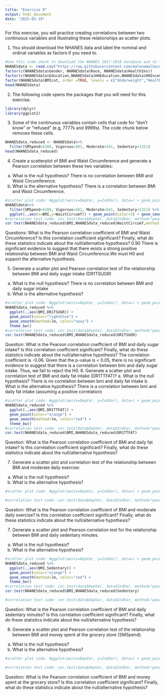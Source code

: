 ```yaml
---
title: "Exercise 9"
output: html_document
date: "2025-03-19"
---
```

For this exercise, you will practice creating correlations between two continuous variables and illustrating these relationships as scatter plots.

1. You should download the NHANES data and label the nominal and ordinal variables as factors if you need to.
```r
#Use this code chunk to download the NHANES 2017-2018 database and to label the nominal and ordinal variables as factor variables (if necessary):
NHANESdata <- read.csv("https://raw.githubusercontent.com/malenamalka/ANTH241-SP25/refs/heads/main/data/NHANES2017-28")
factor(c(NHANESdata$Gender, NHANESdata$Race, NHANESdata$HealthIns))
factor(c(NHANESdata$Education,NHANESdata$HHEducation,NHANESdata$HHIncome,NHANESdata$FeelBad,NHANESdata$HHFoodSec),order=TRUE)
factor(NHANESdata$BMIcat, order =TRUE, levels = c("Underweight","Healthy","Overweight","Obese"))
head(NHANESdata)
```

2. The following code opens the packages that you will need for this exercise.
```r
library(dplyr)
library(ggplot2)
```

3. Some of the continuous variables contain cells that code for "don't know" or "refused" (e.g, 7777s and 9999s). The code chunk below removes these cells.
```r
NHANESdata_reduced <- NHANESdata%>%
  filter(SMSpend<4286, Vigorous<481, Moderate<541, Sedentary<1321)
head(NHANESdata_reduced)
```

4. Create a scatterplot of BMI and Waist Circumference and generate a Pearson correlation between these two variables:
a. What is the null hypothesis?
There is no correlation between BMI and Waist Circumference.
b. What is the alternative hypothesis?
There is a correlation between BMI and Waist Circumference.
```r
#scatter plot code: #ggplot(aes(x=DepVar, y=IndVar), data=) + geom_point(color="") + geom_smooth(method=lm, color="") + labs(x="", y="") + theme_bw()
NHANESdata%>%
  filter(SMSpend<4286, Vigorous<481, Moderate<541, Sedentary<1321) %>% 
  ggplot(.,aes(x=BMI,y=WaistCircumf)) + geom_point(color=3) + geom_smooth(method=lm) +theme_bw()
#correlation test code: cor.test(data$DepVar, data$IndVar, method="pearson")
cor.test(NHANESdata_reduced$BMI,NHANESdata_reduced$WaistCircumf,method = 'pearson')
```
Questions: What is the Pearson correlation coefficient of BMI and Waist Circumference? Is this correlation coefficient significant? Finally, what do these statistics indicate about the null/alternative hypothesis?
0.90 There is significant evidence to suggest that there exists a strong positive relationship between BMI and Waist Circumference.We must H0 and support the alternative hypothesis.

5. Generate a scatter plot and Pearson correlation test of the relationship between BMI and daily sugar intake (DR1TSUGR)
a. What is the null hypothesis?
There is no correlation between BMI and daily sugar intake
b. What is the alternative hypothesis?
```r
#scatter plot code: #ggplot(aes(x=DepVar, y=IndVar), data=) + geom_point(color="") + geom_smooth(method=lm, color="") + labs(x="", y="") + theme_bw()
NHANESdata_reduced %>% 
  ggplot(.,aes(BMI,DR1TSUGR)) +
  geom_point(color="lightblue") +
  geom_smooth(method=lm, color="navy") +
  theme_bw()
#correlation test code: cor.test(data$DepVar, data$IndVar, method="pearson")
cor.test(NHANESdata_reduced$BMI,NHANESdata_reduced$DR1TSUGR)
```
Question: What is the Pearson correlation coefficient of BMI and daily sugar intake? Is this correlation coefficient significant? Finally, what do these statistics indicate about the null/alternative hypothesis? 
The correlation coefficient is -0.06. Given that the p-value is < 0.05, there is no significant evidence to suggest that there is a correlation between bmi and daily sugar intake. Thus, we fail to reject the H0.
6. Generate a scatter plot and correlation test of BMI and daily fat intake (DR1TTFAT)?
a. What is the null hypothesis?
There is no correlation between bmi and daily fat intake
b. What is the alternative hypothesis?
There is a correlation between bmi and daily fat intake (assuming a positive correlation)
```r
#scatter plot code: #ggplot(aes(x=DepVar, y=IndVar), data=) + geom_point(color="") + geom_smooth(method=lm, color="") + labs(x="", y="") + theme_bw()
NHANESdata_reduced %>% 
  ggplot(.,aes(BMI,DR1TTFAT)) +
  geom_point(color="orange") +
  geom_smooth(method=lm, color="red") +
  theme_bw()
#correlation test code: cor.test(data$DepVar, data$IndVar, method="pearson")
cor.test(NHANESdata_reduced$BMI,NHANESdata_reduced$DR1TTFAT)

```
Question: What is the Pearson correlation coefficient of BMI and daily fat intake? Is this correlation coefficient significant? Finally, what do these statistics indicate about the null/alternative hypothesis?

7. Generate a scatter plot and correlation test of the relationship between BMI and moderate daily exercise:
a. What is the null hypothesis?
b. What is the alternative hypothesis?
```r
#scatter plot code: #ggplot(aes(x=DepVar, y=IndVar), data=) + geom_point(color="") + geom_smooth(method=lm, color="") + labs(x="", y="") + theme_bw()

#correlation test code: cor.test(data$DepVar, data$IndVar, method="pearson")

```
Question: What is the Pearson correlation coefficient of BMI and moderate daily exercise? Is this correlation coefficient significant? Finally, what do these statistics indicate about the null/alternative hypothesis?

7. Generate a scatter plot and Pearson correlation test for the relationship between BMI and daily sedentary minutes.
a. What is the null hypothesis?
b. What is the alternative hypothesis?
```r
#scatter plot code: #ggplot(aes(x=DepVar, y=IndVar), data=) + geom_point(color="") + geom_smooth(method=lm, color="") + labs(x="", y="") + theme_bw()
NHANESdata_reduced %>% 
  ggplot(.,aes(BMI,Sedentary)) +
  geom_point(color="orange") +
  geom_smooth(method=lm, color="red") +
  theme_bw()
#correlation test code: cor.test(data$DepVar, data$IndVar, method="pearson")
cor.test(NHANESdata_reduced$BMI,NHANESdata_reduced$Sedentary)

#correlation test code: cor.test(data$DepVar, data$IndVar, method="pearson")

```
Question: What is the Pearson correlation coefficient of BMI and daily sedentary minutes? Is this correlation coefficient significant? Finally, what do these statistics indicate about the null/alternative hypothesis?

8. Generate a scatter plot and Pearson correlation test of the relationship between BMI and money spent at the grocery store (SMSpend).
a. What is the null hypothesis?
b. What is the alternative hypothesis?
```r
#scatter plot code: #ggplot(aes(x=DepVar, y=IndVar), data=) + geom_point(color="") + geom_smooth(method=lm, color="") + labs(x="", y="") + theme_bw()

#correlation test code: cor.test(data$DepVar, data$IndVar, method="pearson")

```
Question: What is the Pearson correlation coefficient of BMI and money spent at the grocery store? Is this correlation coefficient significant? Finally, what do these statistics indicate about the null/alternative hypothesis?

